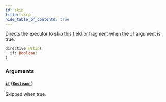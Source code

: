 ```yaml
---
id: skip
title: skip
hide_table_of_contents: true
---
```



Directs the executor to skip this field or fragment when the `if` argument is true.

```graphql
directive @skip(
  if: Boolean!
)
```


### Arguments

#### [`if`](#) ([`Boolean!`](/docs/directory-api-reference/schema/common/scalars/boolean))

Skipped when true.




